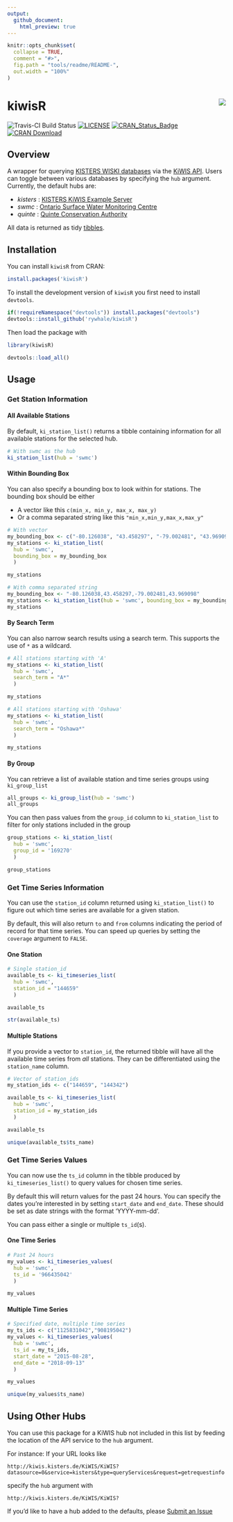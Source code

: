 ```yaml
---
output: 
  github_document:
    html_preview: true
---
```


<!-- README.md is generated from README.Rmd. Please edit that file -->

```r
knitr::opts_chunk$set(
  collapse = TRUE,
  comment = "#>",
  fig.path = "tools/readme/README-",
  out.width = "100%"
)

```

# kiwisR <img src="tools/readme/kiwisR_small.png" align="right" />

![Travis-CI Build Status](https://travis-ci.org/rywhale/kiwisR.svg?branch=master)
[![LICENSE](https://img.shields.io/badge/License-MIT-blue.svg)](https://opensource.org/licenses/MIT)
[![CRAN\_Status\_Badge](https://www.r-pkg.org/badges/version/kiwisR)](https://cran.r-project.org/package=kiwisR) [![CRAN Download](https://cranlogs.r-pkg.org/badges/kiwisR?color=brightgreen)](https://CRAN.R-project.org/package=kiwisR)

## Overview
A wrapper for querying [KISTERS WISKI databases](https://www.kisters.net/NA/products/wiski/) via the [KiWIS API](https://water.kisters.de/en/technology-trends/kisters-and-open-data/). Users can toggle between various databases by specifying the `hub` argument. Currently, the default hubs are:

* _kisters_ : [KISTERS KiWIS Example Server](http://kiwis.kisters.de/KiWIS2/index.html)
* _swmc_ : [Ontario Surface Water Monitoring Centre](https://www.ontario.ca/page/surface-water-monitoring)
* _quinte_ : [Quinte Conservation Authority](http://quinteconservation.ca/site/)

All data is returned as tidy [tibbles](https://CRAN.R-project.org/package=tibble). 

## Installation
You can install ```kiwisR``` from CRAN:

```r
install.packages('kiwisR')
```

To install the development version of ```kiwisR``` you first need to install ```devtools```. 

```r
if(!requireNamespace("devtools")) install.packages("devtools")
devtools::install_github('rywhale/kiwisR')
```

Then load the package with

```r
library(kiwisR)
```

```r
devtools::load_all()
```

## Usage

### Get Station Information

#### All Available Stations

By default, ```ki_station_list()``` returns a tibble containing information for all available stations for the selected hub. 

```r
# With swmc as the hub
ki_station_list(hub = 'swmc')

```

#### Within Bounding Box

You can also specify a bounding box to look within for stations. The bounding box should be either

* A vector like this ```c(min_x, min_y, max_x, max_y)```
* Or a comma separated string like this ```"min_x,min_y,max_x,max_y"```

```r
# With vector
my_bounding_box <- c("-80.126038", "43.458297", "-79.002481", "43.969098")
my_stations <- ki_station_list(
  hub = 'swmc', 
  bounding_box = my_bounding_box
  )

my_stations

# With comma separated string
my_bounding_box <- "-80.126038,43.458297,-79.002481,43.969098"
my_stations <- ki_station_list(hub = 'swmc', bounding_box = my_bounding_box)
my_stations

```

#### By Search Term
You can also narrow search results using a search term. This supports the use of ```*``` as a wildcard.

```r
# All stations starting with 'A'
my_stations <- ki_station_list(
  hub = 'swmc', 
  search_term = "A*"
  )

my_stations

# All stations starting with 'Oshawa'
my_stations <- ki_station_list(
  hub = 'swmc', 
  search_term = "Oshawa*"
  )

my_stations
```

#### By Group
You can retrieve a list of available station and time series groups using ```ki_group_list```

```r
all_groups <- ki_group_list(hub = 'swmc')
all_groups
```

You can then pass values from the ```group_id``` column to ```ki_station_list``` to filter for only stations
included in the group

```r
group_stations <- ki_station_list(
  hub = 'swmc', 
  group_id = '169270'
  )

group_stations
```

### Get Time Series Information

You can use the ```station_id``` column returned using ```ki_station_list()``` to figure out
which time series are available for a given station. 

By default, this will also return ```to``` and ```from``` columns 
indicating the period of record for that time series. You can speed
up queries by setting the ```coverage``` argument to `FALSE`. 


#### One Station

```r
# Single station_id
available_ts <- ki_timeseries_list(
  hub = 'swmc', 
  station_id = "144659"
  )

available_ts

str(available_ts)

```

#### Multiple Stations
If you provide a vector to ```station_id```, the returned tibble will have all the
available time series from _all_ stations. They can be differentiated using the 
```station_name``` column.

```r
# Vector of station_ids
my_station_ids <- c("144659", "144342")

available_ts <- ki_timeseries_list(
  hub = 'swmc', 
  station_id = my_station_ids
  )

available_ts

unique(available_ts$ts_name)
```

### Get Time Series Values

You can now use the ```ts_id``` column in the tibble produced by ```ki_timeseries_list()``` to query values for
chosen time series. 

By default this will return values for the past 24 hours. You can specify the dates you're interested in
by setting ```start_date``` and ```end_date```. These should be set as date strings with the format 'YYYY-mm-dd'. 

You can pass either a single or multiple ```ts_id```(s). 

#### One Time Series

```r
# Past 24 hours
my_values <- ki_timeseries_values(
  hub = 'swmc', 
  ts_id = '966435042'
  )

my_values
```

#### Multiple Time Series

```r
# Specified date, multiple time series
my_ts_ids <- c("1125831042","908195042")
my_values <- ki_timeseries_values(
  hub = 'swmc',
  ts_id = my_ts_ids,
  start_date = "2015-08-28",
  end_date = "2018-09-13"
  )

my_values

unique(my_values$ts_name)
```

## Using Other Hubs
You can use this package for a KiWIS hub not included in this list by feeding the location of the API service to the ```hub``` argument.

For instance:
If your URL looks like 

`http://kiwis.kisters.de/KiWIS/KiWIS?datasource=0&service=kisters&type=queryServices&request=getrequestinfo`

specify the ```hub``` argument with

`http://kiwis.kisters.de/KiWIS/KiWIS?`

If you'd like to have a hub added to the defaults, please [Submit an Issue](https://github.com/rywhale/kiwisR/issues)
